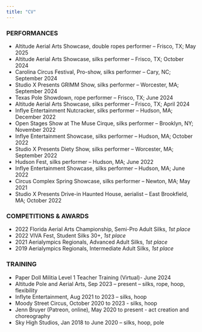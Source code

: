 ```yaml
---
title: "CV"
---
```


### PERFORMANCES

-   Altitude Aerial Arts Showcase, double ropes performer -- Frisco, TX; May 2025
-   Altitude Aerial Arts Showcase, silks performer -- Frisco, TX; October 2024
-   Carolina Circus Festival, Pro-show, silks performer -- Cary, NC; September 2024
-   Studio X Presents GRIMM Show, silks performer -- Worcester, MA; September 2024
-   Texas Pole Showdown, rope performer -- Frisco, TX; June 2024
-   Altitude Aerial Arts Showcase, silks performer -- Frisco, TX; April 2024
-   Inflye Entertainment Nutcracker, silks performer -- Hudson, MA; December 2022
-   Open Stages Show at The Muse Cirque, silks performer -- Brooklyn, NY; November 2022
-   Inflye Entertainment Showcase, silks performer -- Hudson, MA; October 2022
-   Studio X Presents Diety Show, silks performer -- Worcester, MA; September 2022
-   Hudson Fest, silks performer -- Hudson, MA; June 2022
-   Inflye Entertainment Showcase, silks performer -- Hudson, MA; June 2022
-   Circus Complex Spring Showcase, silks performer -- Newton, MA; May 2021
-   Studio X Presents Drive-in Haunted House, aerialist -- East Brookfield, MA; October 2022

### COMPETITIONS & AWARDS

-   2022 Florida Aerial Arts Championship, Semi-Pro Adult Silks, *1st* *place*
-   2022 VIVA Fest, Student Silks 30+, *1st* *place*
-   2021 Aerialympics Regionals, Advanced Adult Silks, *1st* *place*
-   2019 Aerialympics Regionals, Intermediate Adult Silks, *1st* *place*

### TRAINING

-   Paper Doll Militia Level 1 Teacher Training (Virtual)- June 2024
-   Altitude Pole and Aerial Arts, Sep 2023 -- present -- silks, rope, hoop, flexibility
-   Inflyte Entertainment, Aug 2021 to 2023 -- silks, hoop
-   Moody Street Circus, October 2020 to 2023 - silks, hoop
-   Jenn Bruyer (Patreon, online), May 2020 to present - act creation and choreography
-   Sky High Studios, Jan 2018 to June 2020 -- silks, hoop, pole
